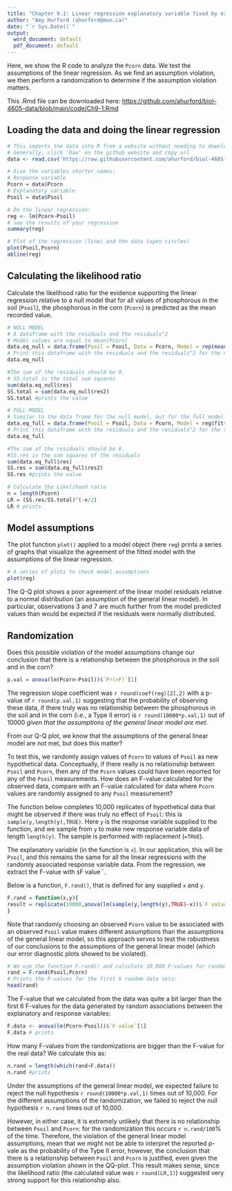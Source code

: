```yaml
---
title: "Chapter 9.1: Linear regression explanatory variable fixed by experiment"
author: "Amy Hurford (ahurford@mun.ca)"
date: "`r Sys.Date()`"
output:
  word_document: default
  pdf_document: default
---
```


Here, we show the R code to analyze the `Pcorn` data. We test the assumptions of the linear regression. As we find an assumption violation, we then perform a randomization to determine if the assumption violation matters.

This .Rmd file can be downloaded here: [https://github.com/ahurford/biol-4605-data/blob/main/code/Ch9-1.Rmd](https://github.com/ahurford/biol-4605-data/blob/main/code/Ch9-1.Rmd)


## Loading the data and doing the linear regression
```r
# This imports the data into R from a website without needing to download
# Generally, click 'Raw' on the github website and copy url
data <- read.csv('https://raw.githubusercontent.com/ahurford/biol-4605-data/main/data/corn.csv', fill=TRUE)

# Give the variables shorter names: 
# Response variable
Pcorn = data$Pcorn
# Explanatory variable
Psoil = data$Psoil

# Do the linear regression:
reg <- lm(Pcorn~Psoil)
# see the results of your regression
summary(reg)
```


```r
# Plot of the regression (line) and the data (open circles)
plot(Psoil,Pcorn)
abline(reg)
```

## Calculating the likelihood ratio
Calculate the likelihood ratio for the evidence supporting the linear regression relative to a null model that for all values of phosphorous in the soil (`Psoil`), the phosphorous in the corn (`Pcorn`) is predicted as the mean recorded value.

```r
# NULL MODEL
# A dataframe with the residuals and the residuals^2
# Model values are equal to mean(Pcorn)
data.eq_null = data.frame(Psoil = Psoil, Data = Pcorn, Model = rep(mean(Pcorn),length(Pcorn)), res = Pcorn-mean(Pcorn), res2 = (Pcorn-mean(Pcorn))^2)
# Print this dataframe with the residuals and the residuals^2 for the null model
data.eq_null
```


```r
#The sum of the residuals should be 0.
# SS.total is the total sum squares
sum(data.eq_null$res)
SS.total = sum(data.eq_null$res2)
SS.total #prints the value
```


```r
# FULL MODEL
# Similar to the data frame for the null model, but for the full model the model values are equal to reg$fitted.values (were reg is the linear regression model object)
data.eq_full = data.frame(Psoil = Psoil, Data = Pcorn, Model = reg$fitted.values, res = Pcorn-reg$fitted.values, res2 = (Pcorn-reg$fitted.values)^2)
# Print this dataframe with the residuals and the residuals^2 for the regression model
data.eq_full
```
```r
#The sum of the residuals should be 0.
#SS.res is the sum squares of the residuals
sum(data.eq_full$res)
SS.res = sum(data.eq_full$res2)
SS.res #prints the value
```

```r
# Calculate the Likelihood ratio
n = length(Pcorn)
LR = (SS.res/SS.total)^(-n/2)
LR # prints
```

## Model assumptions
The plot function `plot()` applied to a model object (here `reg`) prints a series of graphs that visualize the agreement of the fitted model with the assumptions of the linear regression.
```r
# A series of plots to check model assumptions
plot(reg)
```


The Q-Q plot shows a poor agreement of the linear model residuals relative to a normal distribution (an assumption of the general linear model). In particular, observations 3 and 7 are much further from the model predicted values than would be expected if the residuals were normally distributed.

## Randomization
Does this possible violation of the model assumptions change our conclusion that there is a relationship between the phosphorous in the soil and in the corn? 

```r
p.val = anova(lm(Pcorn~Psoil))$`Pr(>F)`[1]
```

The regression slope coefficient was `r round(coef(reg)[2],2)` with a p-value of `r round(p.val,1)` suggesting that the probability of observing these data, if there truly was no relationship between the phosphorous in the soil and in the corn (i.e., a Type II error) is `r round(10000*p.val,1)` out of 10000  *given that the assumptions of the general linear model are met*.

From our Q-Q plot, we know that the assumptions of the general linear model are not met, but does this matter?

To test this, we randomly assign values of `Pcorn` to values of `Psoil` as new hypothetical data. Conceptually, if there really is no relationship between `Psoil` and `Pcorn`, then any of the `Pcorn` values could have been reported for any of the `Psoil` measurements. How does an F-value calculated for the observed data, compare with an F-value calculated for data where `Pcorn` values are randomly assigned to any `Psoil` measurement?

The function below completes 10,000 replicates of hypothetical data that might be observed if there was truly no effect of `Psoil`: this is `sample(y,length(y),TRUE)`. Here `y` is the response variable supplied to the function, and we sample from `y` to make new response variable data of length `length(y)`. The sample is performed with replacement (`=TRUE`).

The explanatory variable (in the function is `x`). In our application, this will be `Psoil`, and this remains the same for all the linear regressions with the randomly associated response variable data. From the regression, we extract the F-value with `$`F value``.

Below is a function, `F.rand()`, that is defined for any supplied `x` and `y`.

```r
F.rand = function(x,y){
result = replicate(10000,anova(lm(sample(y,length(y),TRUE)~x))$`F value`[1])
}
```

Note that randomly choosing an observed `Pcorn` value to be associated with an observed `Psoil` value makes different assumptions than the assumptions of the general linear model, so this approach serves to test the robustness of our conclusions to the assumptions of the general linear model (which our error diagnostic plots showed to be violated).

```r
# We use the function F.rand() and calculate 10,000 F-values for random associations between Pcorn and Psoil.
rand = F.rand(Psoil,Pcorn)
# Prints the F-values for the first 6 random data sets:
head(rand)
```

The F-value that we calculated from the data was quite a bit larger than the first 6 F-values for the data generated by random associations between the explanatory and response variables:
```r
F.data <- anova(lm(Pcorn~Psoil))$`F value`[1]
F.data # prints
```

How many F-values from the randomizations are bigger than the F-value for the real data? We calculate this as:

```r
n.rand = length(which(rand>F.data))
n.rand #prints
```
Under the assumptions of the general linear model, we expected failure to reject the null hypothesis `r round(10000*p.val,1)` times out of 10,000. For the different assumptions of the randomization, we failed to reject the null hypothesis `r n.rand` times out of 10,000.

However, in either case, it is extremely unlikely that there is no relationship between `Psoil` and `Pcorn`: for the randomization this occurs `r n.rand/100`% of the time. Therefore, the violation of the general linear model assumptions, mean that we might not be able to interpret the reported p-vale as the probability of the Type II error, however, the conclusion that there is a relationship between `Psoil` and `Pcorn` is justified, even given the assumption violation shown in the QQ-plot. This result makes sense, since the likelihood ratio (the calculated value was `r round(LR,1)`) suggested very strong support for this relationship also.
